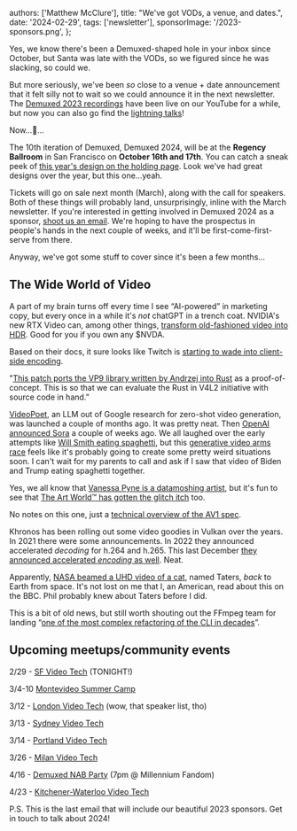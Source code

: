   authors: ['Matthew McClure'],
  title: "We've got VODs, a venue, and dates.",
  date: '2024-02-29',
  tags: ['newsletter'],
  sponsorImage: '/2023-sponsors.png',
};


Yes, we know there's been a Demuxed-shaped hole in your inbox since October, but Santa was late with the VODs, so we figured since he was slacking, so could we.

But more seriously, we've been _so_ close to a venue + date announcement that it felt silly not to wait so we could announce it in the next newsletter. The [Demuxed 2023 recordings](https://www.youtube.com/watch?v=sX3dGsh5WHc&list=PLkyaYNWEKcOesxC4VpHJtbjnzuN6r1NGg) have been live on our YouTube for a while, but now you can also go find the [lightning talks](https://youtu.be/OIyOEuQQsCQ)!

Now…🥁…

The 10th iteration of Demuxed, Demuxed 2024, will be at the **Regency Ballroom** in San Francisco on **October 16th and 17th**. You can catch a sneak peek of [this year's design on the holding page](https://2024.demuxed.com). Look we've had great designs over the year, but this one…yeah.

Tickets will go on sale next month (March), along with the call for speakers. Both of these things will probably land, unsurprisingly, inline with the March newsletter. If you're interested in getting involved in Demuxed 2024 as a sponsor, [shoot us an email](mailto:sponsor@demuxed.com). We're hoping to have the prospectus in people's hands in the next couple of weeks, and it'll be first-come-first-serve from there.

Anyway, we've got some stuff to cover since it's been a few months…

## The Wide World of Video

A part of my brain turns off every time I see “AI-powered” in marketing copy, but every once in a while it's _not_ chatGPT in a trench coat. NVIDIA's new RTX Video can, among other things, [transform old-fashioned video into HDR](https://blogs.nvidia.com/blog/rtx-video-hdr-remix-studio-driver/). Good for you if you own any $NVDA.

Based on their docs, it sure looks like Twitch is [starting to wade into client-side encoding](https://help.twitch.tv/s/article/multiple-encodes?language=en_US).

"[This patch ports the VP9 library written by Andrzej into Rust](https://lkml.org/lkml/2024/2/27/1455) as a
proof-of-concept. This is so that we can evaluate the Rust in V4L2 initiative
with source code in hand.”

[VideoPoet](https://sites.research.google/videopoet/), an LLM out of Google research for zero-shot video generation, was launched a couple of months ago. It was pretty neat. Then [OpenAI announced Sora](https://openai.com/sora) a couple of weeks ago. We all laughed over the early attempts like [Will Smith eating spaghetti](https://www.reddit.com/r/StableDiffusion/comments/1244h2c/will_smith_eating_spaghetti/), but this [generative video arms race](https://simonwillison.net/2024/Feb/21/gemini-pro-video/) feels like it's probably going to create some pretty weird situations soon. I can't wait for my parents to call and ask if I saw that video of Biden and Trump eating spaghetti together.

Yes, we all know that [Vanessa Pyne is a datamoshing artist](https://www.youtube.com/watch?v=Qtia43DGSrY&list=PLkyaYNWEKcOfD1GYFxFbZXDP03XM-cZPg&index=16), but it's fun to see that [The Art World™ has gotten the glitch itch](https://www.wallpaper.com/art/exhibitions-shows/glitch-artists-explore-the-potential-in-imperfection-in-munich) too.

No notes on this one, just a [technical overview of the AV1 spec](https://github.com/QuPengfei/Technical-Overview-Of-AV1-Spec).

Khronos has been rolling out some video goodies in Vulkan over the years. In 2021 there were some announcements. In 2022 they announced accelerated _decoding_ for h.264 and h.265. This last December [they announced accelerated _encoding_ as well](https://www.khronos.org/blog/khronos-finalizes-vulkan-video-extensions-for-accelerated-h.264-and-h.265-encode). Neat.

Apparently, [NASA beamed a UHD video of a cat](https://www.bbc.com/news/technology-67721671), named Taters, _back_ to Earth from space. It's not lost on me that I, an American, read about this on the BBC. Phil probably knew about Taters before I did.

This is a bit of old news, but still worth shouting out the FFmpeg team for landing “[one of the most complex refactoring of the CLI in decades](https://www.phoronix.com/news/FFmpeg-CLI-MT-Merged)”.

## Upcoming meetups/community events

2/29 - [SF Video Tech](https://www.meetup.com/sf-video-technology/events/298593583/) (TONIGHT!)

3/4-10 [Montevideo Summer Camp](https://montevideotech.dev/summer-camp-2024/)

3/12 - [London Video Tech](https://www.meetup.com/london-video-technology/events/299217292/) (wow, that speaker list, tho)

3/13 - [Sydney Video Tech](https://www.meetup.com/sydney-video-technology/events/299262682/)

3/14 - [Portland Video Tech](https://www.meetup.com/pdx-video-tech/events/298433374/)

3/26 - [Milan Video Tech](https://www.meetup.com/milan-video-tech-meetup-group/events/299153131/)

4/16 - [Demuxed NAB Party](https://lu.ma/8lrssggi) (7pm @ Millennium Fandom)

4/23 - [Kitchener-Waterloo Video Tech](https://www.meetup.com/kw-video-technology/events/299448166/)

<Callout>P.S. This is the last email that will include our beautiful 2023 sponsors. Get in touch to talk about 2024!</Callout>
